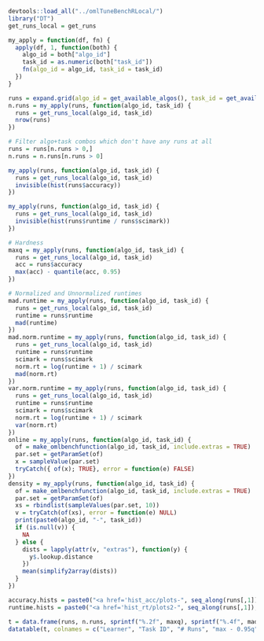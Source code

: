```r
devtools::load_all("../omlTuneBenchRLocal/")
library("DT")
get_runs_local = get_runs

my_apply = function(df, fn) {
  apply(df, 1, function(both) {
    algo_id = both["algo_id"]
    task_id = as.numeric(both["task_id"])
    fn(algo_id = algo_id, task_id = task_id)
  })
}

```
```r
runs = expand.grid(algo_id = get_available_algos(), task_id = get_available_tasks())
n.runs = my_apply(runs, function(algo_id, task_id) {
  runs = get_runs_local(algo_id, task_id)
  nrow(runs)
})

# Filter algo+task combos which don't have any runs at all
runs = runs[n.runs > 0,]
n.runs = n.runs[n.runs > 0]
```
```r
my_apply(runs, function(algo_id, task_id) {
  runs = get_runs_local(algo_id, task_id)
  invisible(hist(runs$accuracy))
})
```
```r
my_apply(runs, function(algo_id, task_id) {
  runs = get_runs_local(algo_id, task_id)
  invisible(hist(runs$runtime / runs$scimark))
})
```
```r

# Hardness
maxq = my_apply(runs, function(algo_id, task_id) {
  runs = get_runs_local(algo_id, task_id)
  acc = runs$accuracy
  max(acc) - quantile(acc, 0.95)
})

# Normalized and Unnormalized runtimes
mad.runtime = my_apply(runs, function(algo_id, task_id) {
  runs = get_runs_local(algo_id, task_id)
  runtime = runs$runtime
  mad(runtime)
})
mad.norm.runtime = my_apply(runs, function(algo_id, task_id) {
  runs = get_runs_local(algo_id, task_id)
  runtime = runs$runtime
  scimark = runs$scimark
  norm.rt = log(runtime + 1) / scimark
  mad(norm.rt)
})
var.norm.runtime = my_apply(runs, function(algo_id, task_id) {
  runs = get_runs_local(algo_id, task_id)
  runtime = runs$runtime
  scimark = runs$scimark
  norm.rt = log(runtime + 1) / scimark
  var(norm.rt)
})
online = my_apply(runs, function(algo_id, task_id) {
  of = make_omlbenchfunction(algo_id, task_id, include.extras = TRUE)
  par.set = getParamSet(of)
  x = sampleValue(par.set)
  tryCatch({ of(x); TRUE}, error = function(e) FALSE)
})
density = my_apply(runs, function(algo_id, task_id) {
  of = make_omlbenchfunction(algo_id, task_id, include.extras = TRUE)
  par.set = getParamSet(of)
  xs = rbindlist(sampleValues(par.set, 10))
  v = tryCatch(of(xs), error = function(e) NULL)
  print(paste0(algo_id, "-", task_id))
  if (is.null(v)) {
    NA
  } else {
    dists = lapply(attr(v, "extras"), function(y) {
      y$.lookup.distance
    })
    mean(simplify2array(dists))
  }
})

accuracy.hists = paste0("<a href='hist_acc/plots-", seq_along(runs[,1]),".png' target='_blank'><img src='hist_acc/plots-", seq_along(runs[,1]),".png' /></a>")
runtime.hists = paste0("<a href='hist_rt/plots2-", seq_along(runs[,1]),".png' target='_blank'><img src='hist_rt/plots2-", seq_along(runs[,1]),".png' /></a>")
```
```r
t = data.frame(runs, n.runs, sprintf("%.2f", maxq), sprintf("%.4f", mad.runtime), sprintf("%e", mad.norm.runtime), sprintf("%e", density), accuracy.hists, runtime.hists)
datatable(t, colnames = c("Learner", "Task ID", "# Runs", "max - 0.95q", "log. Runtime (MAD)", "log. Runtime / Scimark (MAD)", "Density", "Accuracy", "Runtime / Scimark"), escape = FALSE, filter = "top")
```
